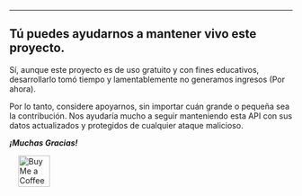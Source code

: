 ---

## **Tú puedes ayudarnos a mantener vivo este proyecto.**

Sí, aunque este proyecto es de uso gratuito y con fines educativos, desarrollarlo tomó tiempo y 
lamentablemente no generamos ingresos (Por ahora).

Por lo tanto, considere apoyarnos, sin importar cuán grande o pequeña sea la contribución. Nos ayudaría
mucho a seguir manteniendo esta API con sus datos actualizados y protegidos de cualquier ataque malicioso.

**_¡Muchas Gracias!_**

<a href="https://ko-fi.com/G2G7M1GBM" target="_blank" style="padding-left: 1rem">
    <img height="56" style="border: 0px; height: 56px" src="https://storage.ko-fi.com/cdn/kofi5.png?v=3" border="0" alt="Buy Me a Coffee at ko-fi.com" />
</a>